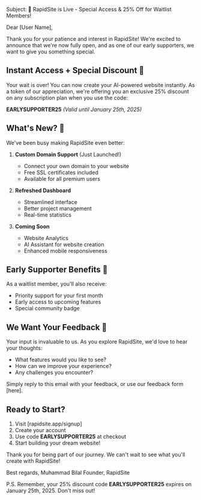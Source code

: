Subject: 🚀 RapidSite is Live - Special Access & 25% Off for Waitlist Members!

Dear [User Name],

Thank you for your patience and interest in RapidSite! We're excited to announce that we're now fully open, and as one of our early supporters, we want to give you something special.

## Instant Access + Special Discount 🎉

Your wait is over! You can now create your AI-powered website instantly. As a token of our appreciation, we're offering you an exclusive 25% discount on any subscription plan when you use the code:

**EARLYSUPPORTER25**
_(Valid until January 25th, 2025)_

## What's New? 🌟

We've been busy making RapidSite even better:

1. **Custom Domain Support** (Just Launched!)

   - Connect your own domain to your website
   - Free SSL certificates included
   - Available for all premium users

2. **Refreshed Dashboard**

   - Streamlined interface
   - Better project management
   - Real-time statistics

3. **Coming Soon**
   - Website Analytics
   - AI Assistant for website creation
   - Enhanced mobile responsiveness

## Early Supporter Benefits 🎁

As a waitlist member, you'll also receive:

- Priority support for your first month
- Early access to upcoming features
- Special community badge

## We Want Your Feedback 💭

Your input is invaluable to us. As you explore RapidSite, we'd love to hear your thoughts:

- What features would you like to see?
- How can we improve your experience?
- Any challenges you encounter?

Simply reply to this email with your feedback, or use our feedback form [here].

## Ready to Start?

1. Visit [rapidsite.app/signup]
2. Create your account
3. Use code **EARLYSUPPORTER25** at checkout
4. Start building your dream website!

Thank you for being part of our journey. We can't wait to see what you'll create with RapidSite!

Best regards,
Muhammad Bilal
Founder, RapidSite

P.S. Remember, your 25% discount code **EARLYSUPPORTER25** expires on January 25th, 2025. Don't miss out!
